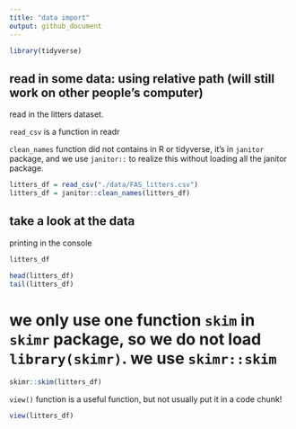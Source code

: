 ```yaml
---
title: "data import"
output: github_document
---
```


```r
library(tidyverse)
```

## read in some data: using relative path (will still work on other people's computer)

read in the litters dataset.

`read_csv` is a function in readr

`clean_names` function did not contains in R or tidyverse, it's in `janitor` package, and we use `janitor::` to realize this without loading all the janitor package.

```r
litters_df = read_csv("./data/FAS_litters.csv")
litters_df = janitor::clean_names(litters_df)
```

## take a look at the data

printing in the console
```r
litters_df
```

```r
head(litters_df)
tail(litters_df)
```
# we only use one function `skim` in `skimr` package, so we do not load `library(skimr)`. we use `skimr::skim`
```r
skimr::skim(litters_df)
```
`view()` function is a useful function, but not usually put it in a code chunk!
```r
view(litters_df)
```




